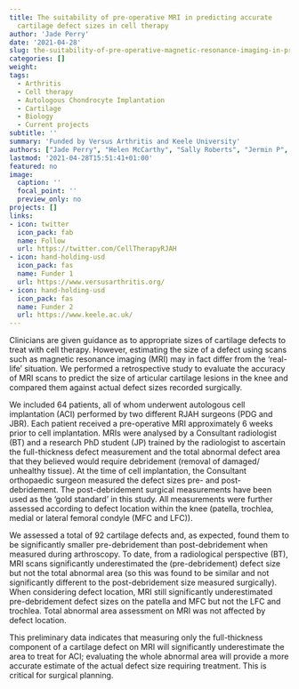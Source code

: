 ```yaml
---
title: The suitability of pre-operative MRI in predicting accurate
  cartilage defect sizes in cell therapy
author: 'Jade Perry'
date: '2021-04-28'
slug: the-suitability-of-pre-operative-magnetic-resonance-imaging-in-predicting-accurate-cartilage-defect-sizes-for-treatment-with-cell-therapy
categories: []
weight:
tags:
  - Arthritis
  - Cell therapy
  - Autologous Chondrocyte Implantation
  - Cartilage
  - Biology
  - Current projects
subtitle: ''
summary: 'Funded by Versus Arthritis and Keele University'
authors: ["Jade Perry", "Helen McCarthy", "Sally Roberts", "Jermin P", "Gallacher P", "Richardson J", "Williams M", "Tins B"]
lastmod: '2021-04-28T15:51:41+01:00'
featured: no
image:
  caption: ''
  focal_point: ''
  preview_only: no
projects: []
links:
- icon: twitter
  icon_pack: fab
  name: Follow
  url: https://twitter.com/CellTherapyRJAH
- icon: hand-holding-usd
  icon_pack: fas
  name: Funder 1
  url: https://www.versusarthritis.org/
- icon: hand-holding-usd
  icon_pack: fas
  name: Funder 2
  url: https://www.keele.ac.uk/
---
```


Clinicians are given guidance as to appropriate sizes of cartilage defects to treat with cell therapy. 
However, estimating the size of a defect using scans such as magnetic resonance imaging (MRI) may in fact differ from the 'real-life' situation. 
We performed a retrospective study to evaluate the accuracy of MRI scans to predict the size of articular cartilage lesions in the knee and compared them against actual defect sizes recorded surgically.  

We included 64 patients, all of whom underwent autologous cell implantation (ACI) performed by two different RJAH surgeons (PDG and JBR). 
Each patient received a pre-operative MRI approximately 6 weeks prior to cell implantation. 
MRIs were analysed by a Consultant radiologist (BT) and a research PhD student (JP) trained by the radiologist to ascertain the full-thickness defect measurement and the total abnormal defect area that they believed would require debridement (removal of damaged/ unhealthy tissue). 
At the time of cell implantation, the Consultant orthopaedic surgeon measured the defect sizes pre- and post-debridement. 
The post-debridement surgical measurements have been used as the 'gold standard' in this study.
All measurements were further assessed according to defect location within the knee (patella, trochlea, medial or lateral femoral condyle (MFC and LFC)).

We assessed a total of 92 cartilage defects and, as expected, found them to be significantly smaller pre-debridement than post-debridement when measured during arthroscopy. 
To date, from a radiological perspective (BT), MRI scans significantly underestimated the (pre-debridement) defect size but not the total abnormal area (so this was found to be similar and not significantly different to the post-debridement size measured surgically).  
When considering defect location, MRI still significantly underestimated pre-debridement defect sizes on the patella and MFC but not the LFC and trochlea. 
Total abnormal area assessment on MRI was not affected by defect location.  

This preliminary data indicates that measuring only the full-thickness component of a cartilage defect on MRI will significantly underestimate the area to treat for ACI; evaluating the whole abnormal area will provide a more accurate estimate of the actual defect size requiring treatment. This is critical for surgical planning.
